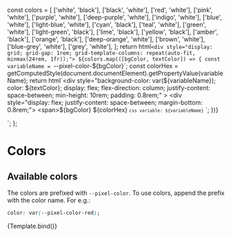 
<Meta title="Customization/Colors" />

  const colors = [
    ['white', 'black'],
    ['black', 'white'],
    ['red', 'white'],
    ['pink', 'white'],
    ['purple', 'white'],
    ['deep-purple', 'white'],
    ['indigo', 'white'],
    ['blue', 'white'],
    ['light-blue', 'white'],
    ['cyan', 'black'],
    ['teal', 'white'],
    ['green', 'white'],
    ['light-green', 'black'],
    ['lime', 'black'],
    ['yellow', 'black'],
    ['amber', 'black'],
    ['orange', 'black'],
    ['deep-orange', 'white'],
    ['brown', 'white'],
    ['blue-grey', 'white'],
    ['grey', 'white'],
  ];
  return html`<div style="display: grid; grid-gap: 1rem; grid-template-columns: repeat(auto-fit, minmax(24rem, 1fr));">
    ${colors.map(([bgColor, textColor]) => {
      const variableName = `--pixel-color-${bgColor}`;
      const colorHex = getComputedStyle(document.documentElement).getPropertyValue(variableName);
      return html`<div
        style="background-color: var(${variableName}); color: ${textColor}; 
        display: flex; flex-direction: column; justify-content: space-between; 
        min-height: 10rem; padding: 0.8rem;"
      >
        <div style="display: flex; justify-content: space-between; margin-bottom: 0.8rem;">
          <span>${bgColor}</span>
          <span>${colorHex}</span>
        </div>
        <code><small>css variable: ${variableName}</small></code>
      </div>`;
    })}
  </div>`;
};

# Colors

## Available colors

The colors are prefixed with `--pixel-color`. To use colors, append the prefix with the color name. For e.g.:

```css
color: var(--pixel-color-red);
```

<Canvas>
  <Story name="Colors">{Template.bind()}</Story>
</Canvas>
